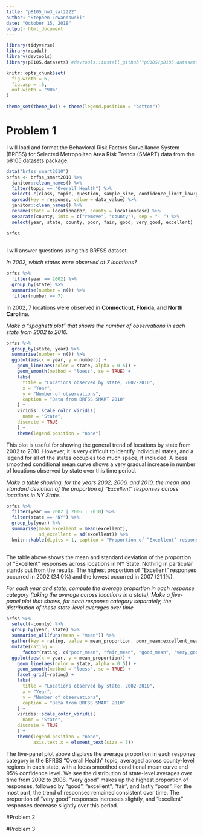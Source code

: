 ```yaml
---
title: "p8105_hw3_sal2222"
author: "Stephen Lewandowski"
date: "October 15, 2018"
output: html_document
---
```



```r

library(tidyverse)
library(readxl)
library(devtools)
library(p8105.datasets) #devtools::install_github("p8105/p8105.datasets")

knitr::opts_chunk$set(
  fig.width = 6,
  fig.asp = .6,
  out.width = "90%"
)

theme_set(theme_bw() + theme(legend.position = "bottom"))
```

# Problem 1


I will load and format the Behavioral Risk Factors Surveillance System (BRFSS) for Selected Metropolitan Area Risk Trends (SMART) data from the p8105.datasets package.

```r

data("brfss_smart2010")
brfss <- brfss_smart2010 %>% 
  janitor::clean_names() %>%
  filter(topic == "Overall Health") %>%
  select(-c(class, topic, question, sample_size, confidence_limit_low:geo_location)) %>% 
  spread(key = response, value = data_value) %>% 
  janitor::clean_names() %>% 
  rename(state = locationabbr, county = locationdesc) %>% 
  separate(county, into = c("remove", "county"), sep = "- ") %>%
  select(year, state, county, poor, fair, good, very_good, excellent)
  
brfss
   
```


I will answer questions using this BRFSS dataset.

*In 2002, which states were observed at 7 locations?*

```r

brfss %>% 
  filter(year == 2002) %>% 
  group_by(state) %>% 
  summarise(number = n()) %>% 
  filter(number == 7)

```

In 2002, 7 locations were observed in **Connecticut, Florida, and North Carolina**.    



*Make a “spaghetti plot” that shows the number of observations in each state from 2002 to 2010.*

```r
brfss %>% 
  group_by(state, year) %>% 
  summarise(number = n()) %>% 
  ggplot(aes(x = year, y = number)) +
    geom_line(aes(color = state, alpha = 0.5)) +
    geom_smooth(method = "loess", se = TRUE) + 
    labs(
      title = "Locations observed by state, 2002-2010",
      x = "Year",
      y = "Number of observations",
      caption = "Data from BRFSS SMART 2010"
    ) +
    viridis::scale_color_viridis(
      name = "State", 
    discrete = TRUE
    ) +
    theme(legend.position = "none")
```



This plot is useful for showing the general trend of locations by state from 2002 to 2010. However, it is very difficult to identify individual states, and a legend for all of the states occupies too much space, if included. A loess smoothed conditional mean curve shows a very gradual increase in number of locations observed by state over this time period.  



*Make a table showing, for the years 2002, 2006, and 2010, the mean and standard deviation of the proportion of “Excellent” responses across locations in NY State.*

```r

brfss %>% 
  filter(year == 2002 | 2006 | 2010) %>% 
  filter(state == "NY") %>% 
  group_by(year) %>%
  summarise(mean_excellent = mean(excellent),
            sd_excellent = sd(excellent)) %>% 
  knitr::kable(digits = 1, caption = "Proportion of “Excellent” responses across locations in NY State")
  
```


The table above shows the mean and standard deviation of the proportion of “Excellent” responses across locations in NY State. Nothing in particular stands out from the results. The highest proportion of "Excellent" responses occurred in 2002 (24.0%) and the lowest occurred in 2007 (21.1%).   


*For each year and state, compute the average proportion in each response category (taking the average across locations in a state). Make a five-panel plot that shows, for each response category separately, the distribution of these state-level averages over time*

```r

brfss %>% 
  select(-county) %>% 
  group_by(year, state) %>% 
  summarise_all(funs(mean = "mean")) %>% 
  gather(key = rating, value = mean_proportion, poor_mean:excellent_mean) %>%
  mutate(rating = 
      factor(rating, c("poor_mean", "fair_mean", "good_mean", "very_good_mean", "excellent_mean"))) %>% 
  ggplot(aes(x = year, y = mean_proportion)) +
    geom_line(aes(color = state, alpha = 0.5)) +
    geom_smooth(method = "loess", se = TRUE) + 
    facet_grid(~rating) + 
    labs(
      title = "Locations observed by state, 2002-2010",
      x = "Year",
      y = "Number of observations",
      caption = "Data from BRFSS SMART 2010"
    ) +
    viridis::scale_color_viridis(
      name = "State", 
    discrete = TRUE
    ) +
    theme(legend.position = "none", 
          axis.text.x = element_text(size = 5))

```



The five-panel plot above displays the average proportion in each response category in the BFRSS "Overall Health" topic, averaged across county-level regions in each state, with a loess smoothed conditional mean curve and 95% confidence level. We see the distribution of state-level averages over time from 2002 to 2008. "Very good" makes up the highest proportion of responses, followed by "good", "excellent", "fair", and lastly "poor". For the most part, the trend of responses remained consistent over time. The proportion of "very good" responses increases slightly, and "excellent" responses decrease slightly over this period.    




#Problem 2







#Problem 3